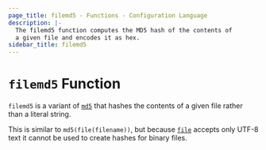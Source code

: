 ```yaml
---
page_title: filemd5 - Functions - Configuration Language
description: |-
  The filemd5 function computes the MD5 hash of the contents of
  a given file and encodes it as hex.
sidebar_title: filemd5
---
```


# `filemd5` Function

`filemd5` is a variant of [`md5`](/language/functions/md5)
that hashes the contents of a given file rather than a literal string.

This is similar to `md5(file(filename))`, but
because [`file`](/language/functions/file) accepts only UTF-8 text it cannot be used to
create hashes for binary files.
